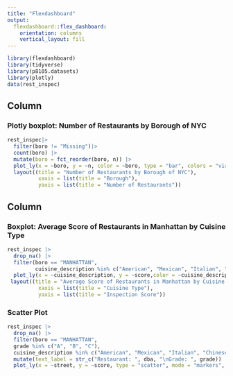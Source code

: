 ```yaml
---
title: "Flexdashboard"
output: 
  flexdashboard::flex_dashboard:
    orientation: columns
    vertical_layout: fill
---
```


```r
library(flexdashboard)
library(tidyverse)
library(p8105.datasets)
library(plotly)
data(rest_inspec)
```

Column {data-width=650}
-----------------------------------------------------------------------

### Plotly boxplot: Number of Restaurants by Borough of NYC

```r
rest_inspec|>
  filter(boro != "Missing")|>
  count(boro) |>
  mutate(boro = fct_reorder(boro, n)) |>
  plot_ly(x = ~boro, y = ~n, color = ~boro, type = "bar", colors = "viridis") |>
  layout((title = "Number of Restaurants by Borough of NYC"),
          xaxis = list(title = "Borough"),
          yaxis = list(title = "Number of Restaurants"))
```

Column {data-width=350}
-----------------------------------------------------------------------

### Boxplot: Average Score of Restaurants in Manhattan by Cuisine Type

```r
rest_inspec |>
  drop_na() |>
  filter(boro == "MANHATTAN",
         cuisine_description %in% c("American", "Mexican", "Italian", "Chinese", "Japanese", "Korean"))|>
  plot_ly(x = ~cuisine_description, y = ~score,color = ~cuisine_description, type = "box",colors = "viridis") |>
 layout((title = "Average Score of Restaurants in Manhattan by Cuisine Type"),
          xaxis = list(title = "Cuisine Type"),
          yaxis = list(title = "Inspection Score"))
```
  
### Scatter Plot

```r
rest_inspec |>
  drop_na() |>
  filter(boro == "MANHATTAN",
  grade %in% c("A", "B", "C"),
  cuisine_description %in% c("American", "Mexican", "Italian", "Chinese", "Japanese", "Korean")) |>
  mutate(text_label = str_c("Restaurant: ", dba, "\nGrade: ", grade)) |> 
  plot_ly(x = ~street, y = ~score, type = "scatter", mode = "markers", color = ~score,   text = ~text_label, colors = "viridis", alpha = 0.5)
```
